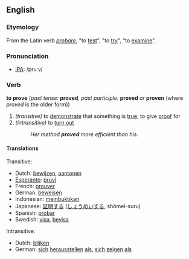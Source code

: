 ==English==
===Etymology===
From the Latin verb ''[[probare]]'', "to [[test]]", "to [[try]]", "to [[examine]]".

===Pronunciation===
*[[w:IPA|IPA]]: /pruːv/

===Verb===
'''to prove''' (''past tense:'' '''proved''', ''past participle:'' '''proved''' ''or'' '''proven''' (where ''proved'' is the older form))

#''(transitive)'' to [[demonstrate]] that something is [[true]]; to give [[proof]] for
#''(intransitive)'' to [[turn out]]
#:''Her method '''proved''' more efficient than his.''

====Translations====
Transitive:
*Dutch: [[bewijzen]], [[aantonen]]
*[[Esperanto]]: [[pruvi]]
*French: [[prouver]]
*German: [[beweisen]]
*Indonesian: [[bukti|membuktikan]]
*Japanese: [[証明]]する ([[しょうめい]]する, shōmei-suru)
*Spanish: [[probar]]
*Swedish: [[visa]], [[bevisa]]

Intransitive:
*Dutch: [[blijken]]
*German:  [[sich]] [[herausstellen]] [[als]], [[sich]] [[zeigen]] [[als]]